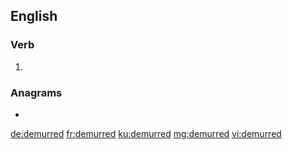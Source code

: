 ==English==

===Verb===
{{head|en|verb form}}

# {{en-past of|demur}}

===Anagrams===
* {{l|en|murdered}}

[[de:demurred]]
[[fr:demurred]]
[[ku:demurred]]
[[mg:demurred]]
[[vi:demurred]]
